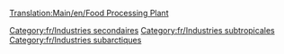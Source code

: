 [[Translation:Main/en/Food Processing Plant]]
{{fr/Industries|image=Foodprocplant.png
|nom=Usine agroalimentaire
|climats=[[Main/en/Climat/Fr#Subtropical|Subtropical]], [[Main/en/Climat/Fr#Subarctique|Subarctique]].
|accepte=[[Main/fr/Bétail|Bétail]], [[Main/fr/Blé|Blé]] (climat subarctique seulement), [[Main/fr/Fruits|Fruits]], [[Main/fr/Maïs|Maïs]] (climat subtropical uniquement)
|produit=[[Main/fr/Nourriture|Nourriture]]
|notes=Absent des climats [[Main/en/Climat/Fr#Tempéré|tempérés]]. La nourriture est requise pour les villes au-dessus de la limite de neige, dans un climat subarctique. Dans un climat subtropical, la nourriture et l'eau sont nécessaires pour que les villes dans le désert croissent.
}}

[[Category:fr/Industries secondaires]]
[[Category:fr/Industries subtropicales]]
[[Category:fr/Industries subarctiques]]